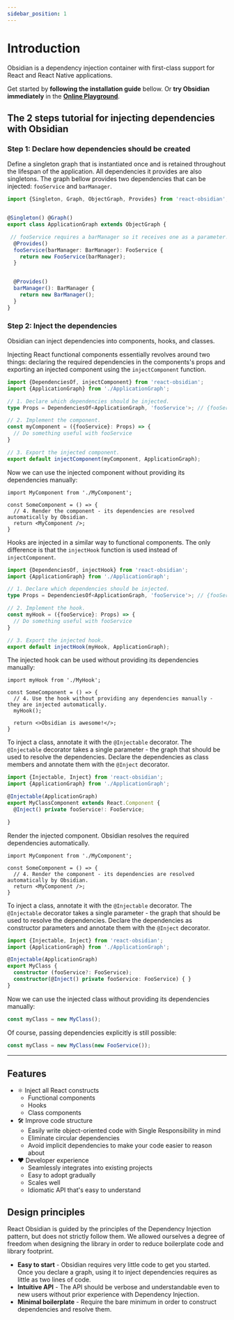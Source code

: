 ```yaml
---
sidebar_position: 1
---
```




# Introduction

Obsidian is a dependency injection container with first-class support for React and React Native applications.

Get started by **following the installation guide** bellow. Or **try Obsidian immediately** in the **[Online Playground](/playground)**.

## The 2 steps tutorial for injecting dependencies with Obsidian

### Step 1: Declare how dependencies should be created

Define a singleton graph that is instantiated once and is retained throughout the lifespan of the application. All dependencies it provides are also singletons. The graph bellow provides two dependencies that can be injected: `fooService` and `barManager`.
```ts title="A singleton graph that provides two dependencies"
import {Singleton, Graph, ObjectGraph, Provides} from 'react-obsidian';


@Singleton() @Graph()
export class ApplicationGraph extends ObjectGraph {

 // fooService requires a barManager so it receives one as a parameter.
  @Provides()
  fooService(barManager: BarManager): FooService {
    return new FooService(barManager);
  }


  @Provides()
  barManager(): BarManager {
    return new BarManager();
  }
}
```

### Step 2: Inject the dependencies
Obsidian can inject dependencies into components, hooks, and classes.



<Tabs>
  <TabItem value="functionalComponent" label="Functional component injection" default>

Injecting React functional components essentially revolves around two things: declaring the required dependencies in the components's props and exporting an injected component using the `injectComponent` function.

```ts title="MyComponent.tsx"
import {DependenciesOf, injectComponent} from 'react-obsidian';
import {ApplicationGraph} from './ApplicationGraph';

// 1. Declare which dependencies should be injected.
type Props = DependenciesOf<ApplicationGraph, 'fooService'>; // {fooService: FooService}

// 2. Implement the component.
const myComponent = ({fooService}: Props) => {
  // Do something useful with fooService
}

// 3. Export the injected component.
export default injectComponent(myComponent, ApplicationGraph);
```

Now we can use the injected component without providing its dependencies manually:
```tsx title="SomeComponent.tsx"
import MyComponent from './MyComponent';

const SomeComponent = () => {
  // 4. Render the component - its dependencies are resolved automatically by Obsidian.
  return <MyComponent />;
}
```
  </TabItem>
  <TabItem value="hook" label="Hook injection">

Hooks are injected in a similar way to functional components. The only difference is that the `injectHook` function is used instead of `injectComponent`.

```ts title="MyHook.ts"
import {DependenciesOf, injectHook} from 'react-obsidian';
import {ApplicationGraph} from './ApplicationGraph';

// 1. Declare which dependencies should be injected.
type Props = DependenciesOf<ApplicationGraph, 'fooService'>; // {fooService: FooService}

// 2. Implement the hook.
const myHook = ({fooService}: Props) => {
  // Do something useful with fooService
}

// 3. Export the injected hook.
export default injectHook(myHook, ApplicationGraph);
```

The injected hook can be used without providing its dependencies manually:
```tsx title="SomeComponent.tsx"
import myHook from './MyHook';

const SomeComponent = () => {
  // 4. Use the hook without providing any dependencies manually - they are injected automatically.
  myHook();

  return <>Obsidian is awesome!</>;
}
```
  </TabItem>  
  <TabItem value="classComponent" label="Class component injection">

To inject a class, annotate it with the `@Injectable` decorator. The `@Injectable` decorator takes a single parameter - the graph that should be used to resolve the dependencies. Declare the dependencies as class members and annotate them with the `@Inject` decorator.

```ts title="MyComponent.tsx"
import {Injectable, Inject} from 'react-obsidian';
import {ApplicationGraph} from './ApplicationGraph';

@Injectable(ApplicationGraph)
export MyClassComponent extends React.Component {
  @Inject() private fooService!: FooService;

}
```

Render the injected component. Obsidian resolves the required dependencies automatically.
```tsx title="SomeComponent.tsx"
import MyComponent from './MyComponent';

const SomeComponent = () => {
  // 4. Render the component - its dependencies are resolved automatically by Obsidian.
  return <MyComponent />;
}
```

  </TabItem>
  <TabItem value="class" label="Class constructor injection">

To inject a class, annotate it with the `@Injectable` decorator. The `@Injectable` decorator takes a single parameter - the graph that should be used to resolve the dependencies.
Declare the dependencies as constructor parameters and annotate them with the `@Inject` decorator.

```ts title="MyClass.tsx"
import {Injectable, Inject} from 'react-obsidian';
import {ApplicationGraph} from './ApplicationGraph';

@Injectable(ApplicationGraph)
export MyClass {
  constructor (fooService?: FooService);
  constructor(@Inject() private fooService: FooService) { }
}
```

Now we can use the injected class without providing its dependencies manually:
```ts
const myClass = new MyClass();
```

Of course, passing dependencies explicitly is still possible:
```ts
const myClass = new MyClass(new FooService());
```

  </TabItem>
</Tabs>

___

## Features

* ⚛️ Inject all React constructs
  * Functional components
  * Hooks
  * Class components
* 🛠 Improve code structure
  * Easily write object-oriented code with Single Responsibility in mind
  * Eliminate circular dependencies
  * Avoid implicit dependencies to make your code easier to reason about
* ❤️ Developer experience
  * Seamlessly integrates into existing projects
  * Easy to adopt gradually
  * Scales well
  * Idiomatic API that's easy to understand

## Design principles

React Obsidian is guided by the principles of the Dependency Injection pattern, but does not strictly follow them. We allowed ourselves a degree of freedom when designing the library in order to reduce boilerplate code and library footprint.

* **Easy to start** - Obsidian requires very little code to get you started. Once you declare a graph, using it to inject dependencies requires as little as two lines of code.
* **Intuitive API** - The API should be verbose and understandable even to new users without prior experience with Dependency Injection.
* **Minimal boilerplate** - Require the bare minimum in order to construct dependencies and resolve them. 

<!-- ## Comparison with other libraries -->
